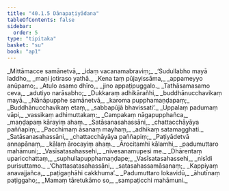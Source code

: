 ```yaml
---
title: "40.1.5 Dānapaṭiyādana"
tableOfContents: false
sidebar:
  order: 5
type: "tipitaka"
basket: "su"
book: "ap1"
---
```



<DynamicBreadcrumb />

<Division number="55" book="ap1" bookNo="20" page="355">

<Paragraph number="4352" type="verses" book="ap1">
_Mittāmacce samānetvā,_  
_idaṃ vacanamabraviṃ;_  
_‘Sudullabho mayā laddho,_  
_maṇi jotiraso yathā._  

</Paragraph>

</Division>
<Division number="56" book="ap1" bookNo="20" page="355">

<Paragraph number="4353" type="verses" book="ap1">
_Kena taṃ pūjayissāma,_  
_appameyyo anūpamo;_  
_Atulo asamo dhīro,_  
_jino appaṭipuggalo._  

</Paragraph>

</Division>
<Division number="57" book="ap1" bookNo="20" page="355">

<Paragraph number="4354" type="verses" book="ap1">
_Tathāsamasamo ceva,_  
_adutiyo narāsabho;_  
_Dukkaraṃ adhikārañhi,_  
_buddhānucchavikaṃ mayā._  

</Paragraph>

</Division>
<Division number="58" book="ap1" bookNo="20" page="355">

<Paragraph number="4355" type="verses" book="ap1">
_Nānāpupphe samānetvā,_  
_karoma pupphamaṇḍapaṃ;_  
_Buddhānucchavikaṃ etaṃ,_  
_sabbapūjā bhavissati’._  

</Paragraph>

</Division>
<Division number="59" book="ap1" bookNo="20" page="356">

<Paragraph number="4356" type="verses" book="ap1">
_Uppalaṃ padumaṃ vāpi,_  
_vassikaṃ adhimuttakaṃ;_  
_Campakaṃ nāgapupphañca,_  
_maṇḍapaṃ kārayiṃ ahaṃ._  

</Paragraph>

</Division>
<Division number="60" book="ap1" bookNo="20" page="356">

<Paragraph number="4357" type="verses" book="ap1">
_Satāsanasahassāni,_  
_chattacchāyāya paññapiṃ;_  
_Pacchimaṃ āsanaṃ mayhaṃ,_  
_adhikaṃ satamagghati._  

</Paragraph>

</Division>
<Division number="61" book="ap1" bookNo="20" page="356">

<Paragraph number="4358" type="verses" book="ap1">
_Satāsanasahassāni,_  
_chattacchāyāya paññapiṃ;_  
_Paṭiyādetvā annapānaṃ,_  
_kālaṃ ārocayiṃ ahaṃ._  

</Paragraph>

</Division>
<Division number="62" book="ap1" bookNo="20" page="356">

<Paragraph number="4359" type="verses" book="ap1">
_Ārocitamhi kālamhi,_  
_padumuttaro mahāmuni;_  
_Vasīsatasahassehi,_  
_nivesanamupesi me._  

</Paragraph>

</Division>
<Division number="63" book="ap1" bookNo="20" page="356">

<Paragraph number="4360" type="verses" book="ap1">
_Dhārentaṃ uparicchattaṃ,_  
_suphullapupphamaṇḍape;_  
_Vasīsatasahassehi,_  
_nisīdi purisuttamo._  

</Paragraph>

</Division>
<Division number="64" book="ap1" bookNo="20" page="356">

<Paragraph number="4361" type="verses" book="ap1">
_‘Chattasatasahassāni,_  
_satasahassamāsanaṃ;_  
_Kappiyaṃ anavajjañca,_  
_paṭigaṇhāhi cakkhuma’._  

</Paragraph>

</Division>
<Division number="65" book="ap1" bookNo="20" page="356">

<Paragraph number="4362" type="verses" book="ap1">
_Padumuttaro lokavidū,_  
_āhutīnaṃ paṭiggaho;_  
_Mamaṃ tāretukāmo so,_  
_sampaṭicchi mahāmuni._
</Paragraph>
</Division>